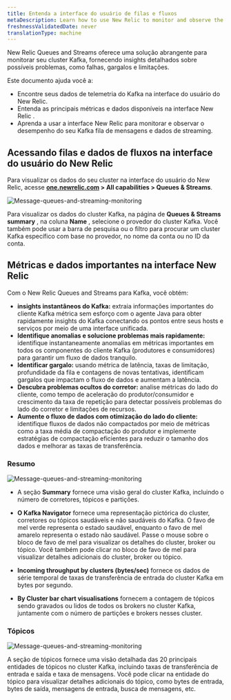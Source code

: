 ```yaml
---
title: Entenda a interface do usuário de filas e fluxos
metaDescription: Learn how to use New Relic to monitor and observe the performance of your Kafka message queues and streaming data.
freshnessValidatedDate: never
translationType: machine
---
```


New Relic Queues and Streams oferece uma solução abrangente para monitorar seu cluster Kafka, fornecendo insights detalhados sobre possíveis problemas, como falhas, gargalos e limitações.

Este documento ajuda você a:

* Encontre seus dados de telemetria do Kafka na interface do usuário do New Relic.
* Entenda as principais métricas e dados disponíveis na interface New Relic .
* Aprenda a usar a interface New Relic para monitorar e observar o desempenho do seu Kafka fila de mensagens e dados de streaming.

## Acessando filas e dados de fluxos na interface do usuário do New Relic

Para visualizar os dados do seu cluster na interface do usuário do New Relic, acesse <DNT>**[one.newrelic.com](https://one.newrelic.com/) &gt; All capabilities &gt; Queues &amp; Streams**</DNT>.

<img title="Message-queues-and-streaming-monitoring" alt="Message-queues-and-streaming-monitoring" src="/images/message-queues-streaming.webp" />

Para visualizar os dados do cluster Kafka, na página de **Queues &amp; Streams summary** , na coluna **Name** , selecione o provedor do cluster Kafka. Você também pode usar a barra de pesquisa ou o filtro para procurar um cluster Kafka específico com base no provedor, no nome da conta ou no ID da conta.

## Métricas e dados importantes na interface New Relic

Com o New Relic Queues and Streams para Kafka, você obtém:

* **insights instantâneos do Kafka:** extraia informações importantes do cliente Kafka métrica sem esforço com o agente Java para obter rapidamente insights do Kafka conectando os pontos entre seus hosts e serviços por meio de uma interface unificada.
* **Identifique anomalias e solucione problemas mais rapidamente:** identifique instantaneamente anomalias em métricas importantes em todos os componentes do cliente Kafka (produtores e consumidores) para garantir um fluxo de dados tranquilo.
* **Identificar gargalo:** usando métrica de latência, taxas de limitação, profundidade da fila e contagens de novas tentativas, identificam gargalos que impactam o fluxo de dados e aumentam a latência.
* **Descubra problemas ocultos do corretor:** analise métricas do lado do cliente, como tempo de aceleração do produtor/consumidor e crescimento da taxa de repetição para detectar possíveis problemas do lado do corretor e limitações de recursos.
* **Aumente o fluxo de dados com otimização do lado do cliente:** identifique fluxos de dados não compactados por meio de métricas como a taxa média de compactação do produtor e implemente estratégias de compactação eficientes para reduzir o tamanho dos dados e melhorar as taxas de transferência.

### Resumo

<img title="Message-queues-and-streaming-monitoring" alt="Message-queues-and-streaming-monitoring" src="/images/kafka-monitoring.webp" />

* A seção **Summary** fornece uma visão geral do cluster Kafka, incluindo o número de corretores, tópicos e partições.

* **O Kafka Navigator** fornece uma representação pictórica do cluster, corretores ou tópicos saudáveis e não saudáveis do Kafka. O favo de mel verde representa o estado saudável, enquanto o favo de mel amarelo representa o estado não saudável. Passe o mouse sobre o bloco de favo de mel para visualizar os detalhes do cluster, broker ou tópico. Você também pode clicar no bloco de favo de mel para visualizar detalhes adicionais do cluster, broker ou tópico.

* **Incoming throughput by clusters (bytes/sec)** fornece os dados de série temporal de taxas de transferência de entrada do cluster Kafka em bytes por segundo.

* **By Cluster bar chart visualisations** fornecem a contagem de tópicos sendo gravados ou lidos de todos os brokers no cluster Kafka, juntamente com o número de partições e brokers nesses cluster.

### Tópicos

<img title="Message-queues-and-streaming-monitoring" alt="Message-queues-and-streaming-monitoring" src="/images/kafka-topics.webp" />

A seção de tópicos fornece uma visão detalhada das 20 principais entidades de tópicos no cluster Kafka, incluindo taxas de transferência de entrada e saída e taxa de mensagens. Você pode clicar na entidade do tópico para visualizar detalhes adicionais do tópico, como bytes de entrada, bytes de saída, mensagens de entrada, busca de mensagens, etc.